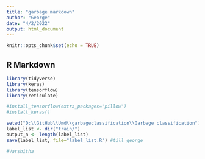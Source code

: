 ```yaml
---
title: "garbage markdown"
author: "George"
date: "4/2/2022"
output: html_document
---
```


```r
knitr::opts_chunk$set(echo = TRUE)
```

## R Markdown

```r
library(tidyverse)
library(keras)
library(tensorflow)
library(reticulate)

```

```r

#install_tensorflow(extra_packages="pillow")
#install_keras()
```
```r

setwd("D:\\GitHub\\Umd\\garbageclassification\\Garbage classification")
label_list <- dir("train/")
output_n <- length(label_list)
save(label_list, file="label_list.R") #till george
```

```r
#Varshitha
```

```r

```

